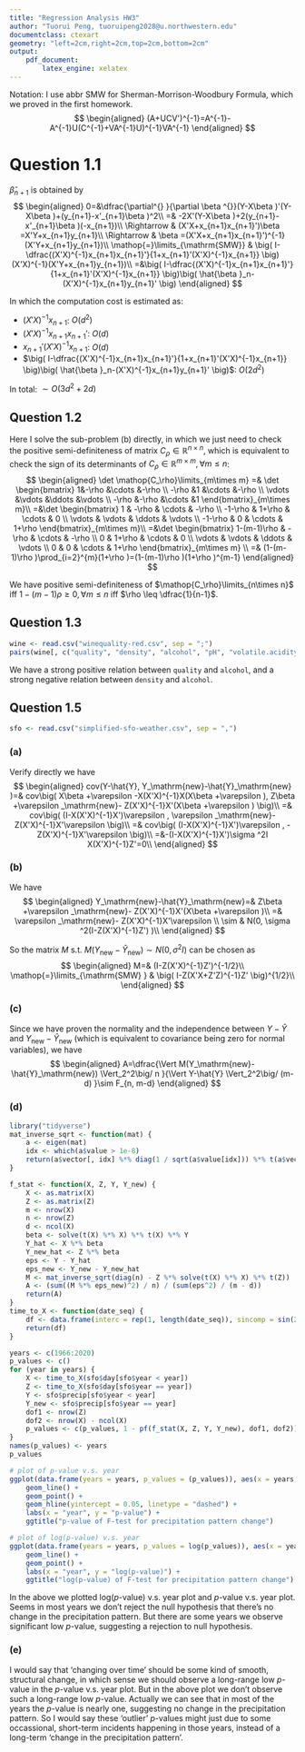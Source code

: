 ```yaml
---
title: "Regression Analysis HW3"
author: "Tuorui Peng, tuoruipeng2028@u.northwestern.edu"
documentclass: ctexart
geometry: "left=2cm,right=2cm,top=2cm,bottom=2cm"
output:
    pdf_document:
        latex_engine: xelatex
---
```



Notation: I use abbr $\mathrm{SMW}$ for Sherman-Morrison-Woodbury Formula, which we proved in the first homework.
$$
\begin{aligned}
    (A+UCV')^{-1}=A^{-1}-A^{-1}U(C^{-1}+VA^{-1}U)^{-1}VA^{-1}
\end{aligned}
$$ 

# Question 1.1

$\hat{\beta }_{n+1}$ is obtained by
$$
\begin{aligned}
    0=&\dfrac{\partial^{} }{\partial \beta ^{}}(Y-X\beta )'(Y-X\beta )+(y_{n+1}-x'_{n+1}\beta )^2\\
    =& -2X'(Y-X\beta )+2(y_{n+1}-x'_{n+1}\beta )(-x_{n+1})\\
    \Rightarrow & (X'X+x_{n+1}x_{n+1}')\beta =X'Y+x_{n+1}y_{n+1}\\
    \Rightarrow & \beta =(X'X+x_{n+1}x_{n+1}')^{-1}(X'Y+x_{n+1}y_{n+1})\\
    \mathop{=}\limits_{\mathrm{SMW}} & \big( I-\dfrac{(X'X)^{-1}x_{n+1}x_{n+1}'}{1+x_{n+1}'(X'X)^{-1}x_{n+1}} \big)(X'X)^{-1}(X'Y+x_{n+1}y_{n+1})\\
    =&\big( I-\dfrac{(X'X)^{-1}x_{n+1}x_{n+1}'}{1+x_{n+1}'(X'X)^{-1}x_{n+1}} \big)\big( \hat{\beta }_n-(X'X)^{-1}x_{n+1}y_{n+1}' \big)
\end{aligned}
$$ 

In which the computation cost is estimated as:

- $(X'X)^{-1}x_{n+1}$: $O(d^2)$
- $(X'X)^{-1}x_{n+1}x_{n+1}'$: $O(d)$
- $x_{n+1}'(X'X)^{-1}x_{n+1}$: $O(d)$
- $\big( I-\dfrac{(X'X)^{-1}x_{n+1}x_{n+1}'}{1+x_{n+1}'(X'X)^{-1}x_{n+1}} \big)\big( \hat{\beta }_n-(X'X)^{-1}x_{n+1}y_{n+1}' \big)$: $O(2d^2)$

In total: $\sim O(3d^2+2d)$

## Question 1.2

Here I solve the sub-problem (b) directly, in which we just need to check the positive semi-definiteness of matrix $C_\rho\in\mathbb{R}^{n\times n}$, which is equivalent to check the sign of its determinants of $C_\rho \in\mathbb{R}^{m\times m},\,\forall m\leq n$:
$$
\begin{aligned}
    \det \mathop{C_\rho}\limits_{m\times m}  =& \det \begin{bmatrix}
        1&-\rho &\cdots &-\rho \\
        -\rho &1 &\cdots &-\rho \\
        \vdots &\vdots &\ddots &\vdots \\
        -\rho &-\rho &\cdots &1
    \end{bmatrix}_{m\times m}\\
    =&\det \begin{bmatrix}
        1 & -\rho & \cdots & -\rho \\
        -1-\rho  & 1+\rho & \cdots & 0 \\
        \vdots & \vdots & \ddots & \vdots \\
        -1-\rho  & 0 & \cdots & 1+\rho
    \end{bmatrix}_{m\times m}\\
    =&\det \begin{bmatrix}
        1-(m-1)\rho & -\rho & \cdots & -\rho \\
        0  & 1+\rho & \cdots & 0 \\
        \vdots & \vdots & \ddots & \vdots \\
        0  & 0 & \cdots & 1+\rho
    \end{bmatrix}_{m\times m} \\
    =& (1-(m-1)\rho )\prod_{i=2}^{m}(1+\rho )=(1-(m-1)\rho )(1+\rho )^{m-1}
\end{aligned}
$$ 

We have positive semi-definiteness of $\mathop{C_\rho}\limits_{n\times n}$ iff $1-(m-1)\rho \geq 0,\,\forall m\leq n$ iff $\rho \leq \dfrac{1}{n-1}$.

## Question 1.3

```r
wine <- read.csv("winequality-red.csv", sep = ";")
pairs(wine[, c("quality", "density", "alcohol", "pH", "volatile.acidity")])
```

We have a strong positive relation between `quality` and `alcohol`, and a strong negative relation between `density` and `alcohol`. 


## Question 1.5


```r
sfo <- read.csv("simplified-sfo-weather.csv", sep = ",")
```


### (a)

Verify directly we have
$$
\begin{aligned}
    cov(Y-\hat{Y}, Y_\mathrm{new}-\hat{Y}_\mathrm{new} )=& cov\big( X\beta +\varepsilon -X(X'X)^{-1}X(X\beta +\varepsilon ), Z\beta +\varepsilon _\mathrm{new}- Z(X'X)^{-1}X'(X\beta +\varepsilon )  \big)\\
    =& cov\big( (I-X(X'X)^{-1}X')\varepsilon , \varepsilon _\mathrm{new}- Z(X'X)^{-1}X'\varepsilon  \big)\\
    =& cov\big( (I-X(X'X)^{-1}X')\varepsilon , - Z(X'X)^{-1}X'\varepsilon  \big)\\
    =&-(I-X(X'X)^{-1}X')\sigma ^2I X(X'X)^{-1}Z'=0\\
\end{aligned}
$$ 

### (b)

We have
$$
\begin{aligned}
    Y_\mathrm{new}-\hat{Y}_\mathrm{new}=& Z\beta +\varepsilon _\mathrm{new}- Z(X'X)^{-1}X'(X\beta +\varepsilon )\\
    =& \varepsilon _\mathrm{new}- Z(X'X)^{-1}X'\varepsilon \\
    \sim & N(0, \sigma ^2(I-Z(X'X)^{-1}Z') )\\
\end{aligned}
$$ 

So the matrix $M$ s.t. $M(Y_\mathrm{new}-\hat{Y}_\mathrm{new})\sim N(0,\sigma^2 I)$ can be chosen as 
$$
\begin{aligned}
    M=& (I-Z(X'X)^{-1}Z')^{-1/2}\\
    \mathop{=}\limits_{\mathrm{SMW} } & \big( I-Z(X'X+Z'Z)^{-1}Z' \big)^{1/2}\\
\end{aligned}
$$ 

### (c)

Since we have proven the normality and the independence between $Y-\hat{Y}$ and $Y_\mathrm{new}-\hat{Y}_\mathrm{new}$ (which is equivalent to covariance being zero for normal variables), we have
$$
\begin{aligned}
    A=\dfrac{\Vert M(Y_\mathrm{new}-\hat{Y}_\mathrm{new}) \Vert_2^2\big/ n }{\Vert Y-\hat{Y} \Vert_2^2\big/ (m-d) }\sim F_{n, m-d}
\end{aligned}
$$ 

### (d) 



```r
library("tidyverse")
mat_inverse_sqrt <- function(mat) {
    a <- eigen(mat)
    idx <- which(a$value > 1e-8)
    return(a$vector[, idx] %*% diag(1 / sqrt(a$value[idx])) %*% t(a$vector[, idx]))
}

f_stat <- function(X, Z, Y, Y_new) {
    X <- as.matrix(X)
    Z <- as.matrix(Z)
    m <- nrow(X)
    n <- nrow(Z)
    d <- ncol(X)
    beta <- solve(t(X) %*% X) %*% t(X) %*% Y
    Y_hat <- X %*% beta
    Y_new_hat <- Z %*% beta
    eps <- Y - Y_hat
    eps_new <- Y_new - Y_new_hat
    M <- mat_inverse_sqrt(diag(n) - Z %*% solve(t(X) %*% X) %*% t(Z))
    A <- (sum((M %*% eps_new)^2) / n) / (sum(eps^2) / (m - d))
    return(A)
}
time_to_X <- function(date_seq) {
    df <- data.frame(interc = rep(1, length(date_seq)), sincomp = sin(2 * pi * date_seq / 365.25), coscomp = cos(2 * pi * date_seq / 365.25))
    return(df)
}

years <- c(1966:2020)
p_values <- c()
for (year in years) {
    X <- time_to_X(sfo$day[sfo$year < year])
    Z <- time_to_X(sfo$day[sfo$year == year])
    Y <- sfo$precip[sfo$year < year]
    Y_new <- sfo$precip[sfo$year == year]
    dof1 <- nrow(Z)
    dof2 <- nrow(X) - ncol(X)
    p_values <- c(p_values, 1 - pf(f_stat(X, Z, Y, Y_new), dof1, dof2))
}
names(p_values) <- years
p_values

# plot of p-value v.s. year
ggplot(data.frame(years = years, p_values = (p_values)), aes(x = years, y = p_values)) +
    geom_line() +
    geom_point() +
    geom_hline(yintercept = 0.05, linetype = "dashed") +
    labs(x = "year", y = "p-value") +
    ggtitle("p-value of F-test for precipitation pattern change")

# plot of log(p-value) v.s. year
ggplot(data.frame(years = years, p_values = log(p_values)), aes(x = years, y = p_values)) +
    geom_line() +
    geom_point() +
    labs(x = "year", y = "log(p-value)") +
    ggtitle("log(p-value) of F-test for precipitation pattern change")
```

In the above we plotted log($p$-value) v.s. year plot and $p$-value v.s. year plot. Seems in most years we don't reject the null hypothesis that there's no change in the precipitation pattern. But there are some years we observe significant low $p$-value, suggesting a rejection to null hypothesis.

### (e)

I would say that 'changing over time' should be some kind of smooth, structural change, in which sense we should observe a long-range low $p$-value in the $p$-value v.s. year plot. But in the above plot we don't observe such a long-range low $p$-value. Actually we can see that in most of the years the $p$-value is nearly one, suggesting no change in the precipitation pattern. So I would say these 'outlier' $p$-values might just due to some occassional, short-term incidents happening in those years, instead of a long-term 'change in the precipitation pattern'.


